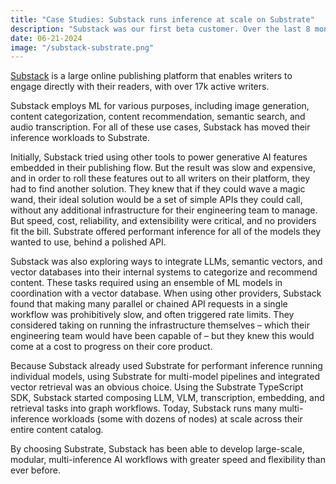 ```yaml
---
title: "Case Studies: Substack runs inference at scale on Substrate"
description: "Substack was our first beta customer. Over the last 8 months, they've migrated all of their inference workloads to Substrate. Today, they regularly run huge, complex workloads across all of the content on their platform."
date: 06-21-2024
image: "/substack-substrate.png"
---
```


[Substack](https://substack.com) is a large online publishing platform that enables writers to engage directly with their readers, with over 17k active writers.

Substack employs ML for various purposes, including image generation, content categorization, content recommendation, semantic search, and audio transcription. For all of these use cases, Substack has moved their inference workloads to Substrate.

Initially, Substack tried using other tools to power generative AI features embedded in their publishing flow. But the result was slow and expensive, and in order to roll these features out to all writers on their platform, they had to find another solution. They knew that if they could wave a magic wand, their ideal solution would be a set of simple APIs they could call, without any additional infrastructure for their engineering team to manage. But speed, cost, reliability, and extensibility were critical, and no providers fit the bill. Substrate offered performant inference for all of the models they wanted to use, behind a polished API.

Substack was also exploring ways to integrate LLMs, semantic vectors, and vector databases into their internal systems to categorize and recommend content. These tasks required using an ensemble of ML models in coordination with a vector database. When using other providers, Substack found that making many parallel or chained API requests in a single workflow was prohibitively slow, and often triggered rate limits. They considered taking on running the infrastructure themselves – which their engineering team would have been capable of – but they knew this would come at a cost to progress on their core product.

Because Substack already used Substrate for performant inference running individual models, using Substrate for multi-model pipelines and integrated vector retrieval was an obvious choice. Using the Substrate TypeScript SDK, Substack started composing LLM, VLM, transcription, embedding, and retrieval tasks into graph workflows. Today, Substack runs many multi-inference workloads (some with dozens of nodes) at scale across their entire content catalog.

By choosing Substrate, Substack has been able to develop large-scale, modular, multi-inference AI workflows with greater speed and flexibility than ever before.
